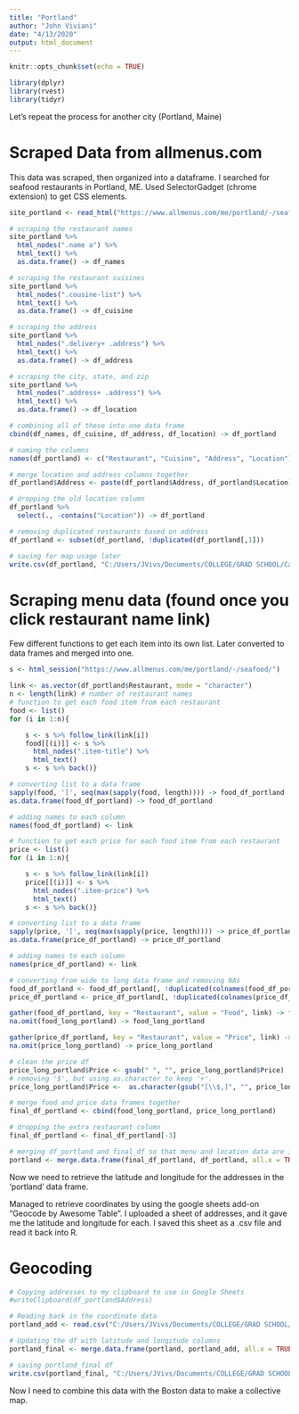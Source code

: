 ```yaml
---
title: "Portland"
author: "John Viviani"
date: "4/13/2020"
output: html_document
---
```


```r
knitr::opts_chunk$set(echo = TRUE)

library(dplyr)
library(rvest)
library(tidyr)
```

Let's repeat the process for another city (Portland, Maine)

# Scraped Data from allmenus.com
This data was scraped, then organized into a dataframe.
I searched for seafood restaurants in Portland, ME.
Used SelectorGadget (chrome extension) to get CSS elements.
```r
site_portland <- read_html("https://www.allmenus.com/me/portland/-/seafood/")

# scraping the restaurant names
site_portland %>%
  html_nodes(".name a") %>%
  html_text() %>% 
  as.data.frame() -> df_names

# scraping the restaurant cuisines
site_portland %>%
  html_nodes(".cousine-list") %>%
  html_text() %>% 
  as.data.frame() -> df_cuisine

# scraping the address
site_portland %>%
  html_nodes(".delivery+ .address") %>%
  html_text() %>% 
  as.data.frame() -> df_address

# scraping the city, state, and zip
site_portland %>%
  html_nodes(".address+ .address") %>%
  html_text() %>%
  as.data.frame() -> df_location

# combining all of these into one data frame
cbind(df_names, df_cuisine, df_address, df_location) -> df_portland

# naming the columns
names(df_portland) <- c("Restaurant", "Cuisine", "Address", "Location")

# merge location and address columns together
df_portland$Address <- paste(df_portland$Address, df_portland$Location)

# dropping the old location column
df_portland %>%
  select(., -contains("Location")) -> df_portland

# removing duplicated restaurants based on address
df_portland <- subset(df_portland, !duplicated(df_portland[,1]))

# saving for map usage later
write.csv(df_portland, "C:/Users/JVivs/Documents/COLLEGE/GRAD SCHOOL/Capstone/Restaurant_App/data/raw/df_portland.csv")
```


# Scraping menu data (found once you click restaurant name link)
Few different functions to get each item into its own list. Later converted to data frames and merged into one.
```r
s <- html_session("https://www.allmenus.com/me/portland/-/seafood/")

link <- as.vector(df_portland$Restaurant, mode = "character")
n <- length(link) # number of restaurant names
# function to get each food item from each restaurant
food <- list()
for (i in 1:n){

    s <- s %>% follow_link(link[i])
    food[[(i)]] <- s %>% 
      html_nodes(".item-title") %>%
      html_text()
    s <- s %>% back()}

# converting list to a data frame
sapply(food, '[', seq(max(sapply(food, length)))) -> food_df_portland
as.data.frame(food_df_portland) -> food_df_portland

# adding names to each column
names(food_df_portland) <- link

# function to get each price for each food item from each restaurant
price <- list()
for (i in 1:n){

    s <- s %>% follow_link(link[i])
    price[[(i)]] <- s %>% 
      html_nodes(".item-price") %>%
      html_text()
    s <- s %>% back()}

# converting list to a data frame
sapply(price, '[', seq(max(sapply(price, length)))) -> price_df_portland
as.data.frame(price_df_portland) -> price_df_portland

# adding names to each column
names(price_df_portland) <- link

# converting from wide to long data frame and removing NAs
food_df_portland <- food_df_portland[, !duplicated(colnames(food_df_portland))]
price_df_portland <- price_df_portland[, !duplicated(colnames(price_df_portland))]

gather(food_df_portland, key = "Restaurant", value = "Food", link) -> food_long_portland
na.omit(food_long_portland) -> food_long_portland

gather(price_df_portland, key = "Restaurant", value = "Price", link) -> price_long_portland
na.omit(price_long_portland) -> price_long_portland

# clean the price df
price_long_portland$Price <- gsub(" ", "", price_long_portland$Price)
# removing '$', but using as.character to keep '+'.
price_long_portland$Price <-  as.character(gsub("[\\$,]", "", price_long_portland$Price))

# merge food and price data frames together
final_df_portland <- cbind(food_long_portland, price_long_portland)

# dropping the extra restaurant column
final_df_portland <- final_df_portland[-3]

# merging df_portland and final_df so that menu and location data are in one data frame
portland <- merge.data.frame(final_df_portland, df_portland, all.x = TRUE)
```

Now we need to retrieve the latitude and longitude for the addresses in the 'portland' data frame.

Managed to retrieve coordinates by using the google sheets add-on "Geocode by Awesome Table". I uploaded a sheet of addresses, and it gave me the latitude and longitude for each. I saved this sheet as a .csv file and read it back into R.

# Geocoding
```r
# Copying addresses to my clipboard to use in Google Sheets
#writeClipboard(df_portland$Address)

# Reading back in the coordinate data
portland_add <- read.csv("C:/Users/JVivs/Documents/COLLEGE/GRAD SCHOOL/Capstone/Restaurant_App/data/raw/portland_addresses.csv")

# Updating the df with latitude and longitude columns
portland_final <- merge.data.frame(portland, portland_add, all.x = TRUE)

# saving portland_final df
write.csv(portland_final, "C:/Users/JVivs/Documents/COLLEGE/GRAD SCHOOL/Capstone/Restaurant_App/data/processed/portland_final.csv")
```

Now I need to combine this data with the Boston data to make a collective map.
